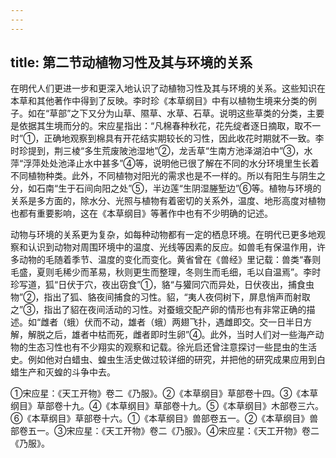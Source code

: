 ```yaml
---
---
---
```

title: 第二节动植物习性及其与环境的关系
---



在明代人们更进一步和更深入地认识了动植物习性及其与环境的关系。这些知识在本草和其他著作中得到了反映。李时珍《本草纲目》中有以植物生境来分类的例子。如在“草部”之下又分为山草、隰草、水草、石草。说明这些草类的分类，主要是依据其生境而分的。宋应星指出：“凡棉春种秋花，花先绽者逐日摘取，取不一时”①，正确地观察到棉具有开花结实期较长的习性，因此收花时期就不一致。李时珍提到，荆三棱“多生荒废陂池湿地”②，龙舌草“生南方池泽湖泊中”③，水萍“浮萍处处池泽止水中甚多”④等，说明他已很了解在不同的水分环境里生长着不同植物种类。此外，不同植物对阳光的需求也是不一样的。所以有阳生与阴生之分，如石南“生于石间向阳之处”⑤，半边莲“生阴湿塍堑边”⑥等。植物与环境的关系是多方面的，除水分、光照与植物有着密切的关系外，温度、地形高度对植物也都有重要影响，这在《本草纲目》等著作中也有不少明确的记述。

动物与环境的关系更为复杂，如每种动物都有一定的栖息环境。在明代已更多地观察和认识到动物对周围环境中的温度、光线等因素的反应。如兽毛有保温作用，许多动物的毛随着季节、温度的变化而变化。黄省曾在《兽经》里记载：兽类“春则毛盛，夏则毛稀少而革易，秋则更生而整理，冬则生而毛细，毛以自温焉”。李时珍写道，狐“日伏于穴，夜出窃食”①，貉“与獾同穴而异处，日伏夜出，捕食虫物”②，指出了狐、貉夜间捕食的习性。貂，“夷人夜伺树下，屏息悄声而射取之”③，指出了貂在夜间活动的习性。对蚕蛾交配产卵的情形也有非常正确的描述。如“雌者（蛾）伏而不动，雄者（蛾）两翅飞扑，遇雌即交。交一日半日方解，解脱之后，雄者中枯而死，雌者即时生卵”④。此外，当时人们对一些海产动物的生态习性也有不少翔实的观察和记载。徐光启还曾注意探讨一些昆虫的生活史。例如他对白蜡虫、蝗虫生活史做过较详细的研究，并把他的研究成果应用到白蜡生产和灭蝗的斗争中去。

①宋应星：《天工开物》卷二《乃服》。②《本草纲目》草部卷十四。③《本草纲目》草部卷十九。④《本草纲目》草部卷十九。⑤《本草纲目》木部卷三六。⑥《本草纲目》草部卷十六。①《本草纲目》兽部卷五一。②《本草纲目》兽部卷五一。③宋应星：《天工开物》卷二《乃服》。④宋应星：《天工开物》卷二《乃服》。